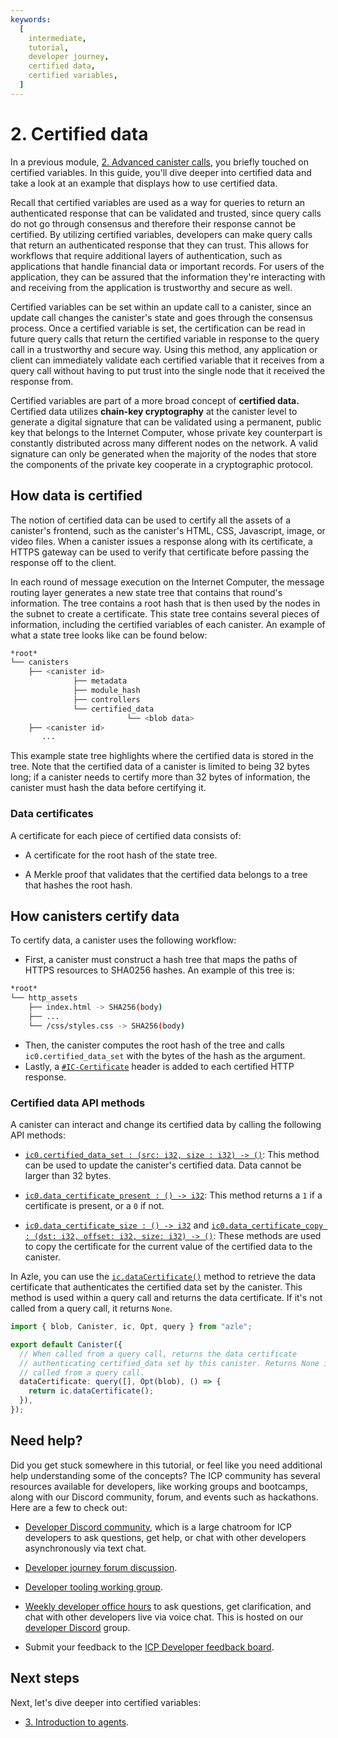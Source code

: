 ```yaml
---
keywords:
  [
    intermediate,
    tutorial,
    developer journey,
    certified data,
    certified variables,
  ]
---
```


# 2. Certified data

In a previous module, [2. Advanced canister calls](/docs/developer-journey/level-1/advanced-canister-calls), you briefly touched on certified variables. In this guide, you'll dive deeper into certified data and take a look at an example that displays how to use certified data.

Recall that certified variables are used as a way for queries to return an authenticated response that can be validated and trusted, since query calls do not go through consensus and therefore their response cannot be certified. By utilizing certified variables, developers can make query calls that return an authenticated response that they can trust. This allows for workflows that require additional layers of authentication, such as applications that handle financial data or important records. For users of the application, they can be assured that the information they're interacting with and receiving from the application is trustworthy and secure as well.

Certified variables can be set within an update call to a canister, since an update call changes the canister's state and goes through the consensus process. Once a certified variable is set, the certification can be read in future query calls that return the certified variable in response to the query call in a trustworthy and secure way. Using this method, any application or client can immediately validate each certified variable that it receives from a query call without having to put trust into the single node that it received the response from.

Certified variables are part of a more broad concept of **certified data.** Certified data utilizes **chain-key cryptography** at the canister level to generate a digital signature that can be validated using a permanent, public key that belongs to the Internet Computer, whose private key counterpart is constantly distributed across many different nodes on the network. A valid signature can only be generated when the majority of the nodes that store the components of the private key cooperate in a cryptographic protocol.

## How data is certified

The notion of certified data can be used to certify all the assets of a canister's frontend, such as the canister's HTML, CSS, Javascript, image, or video files. When a canister issues a response along with its certificate, a HTTPS gateway can be used to verify that certificate before passing the response off to the client.

In each round of message execution on the Internet Computer, the message routing layer generates a new state tree that contains that round's information. The tree contains a root hash that is then used by the nodes in the subnet to create a certificate. This state tree contains several pieces of information, including the certified variables of each canister. An example of what a state tree looks like can be found below:

```bash
*root*
└── canisters
    ├── <canister id>
              ├── metadata
              ├── module_hash
              ├── controllers
              └── certified_data
                          └── <blob data>
    ├── <canister id>
       ...
```

This example state tree highlights where the certified data is stored in the tree. Note that the certified data of a canister is limited to being 32 bytes long; if a canister needs to certify more than 32 bytes of information, the canister must hash the data before certifying it.

### Data certificates

A certificate for each piece of certified data consists of:

- A certificate for the root hash of the state tree.

- A Merkle proof that validates that the certified data belongs to a tree that hashes the root hash.

## How canisters certify data

To certify data, a canister uses the following workflow:

- First, a canister must construct a hash tree that maps the paths of HTTPS resources to SHA0256 hashes. An example of this tree is:

```bash
*root*
└── http_assets
    ├── index.html -> SHA256(body)
    ├── ...
    └── /css/styles.css -> SHA256(body)
```

- Then, the canister computes the root hash of the tree and calls `ic0.certified_data_set` with the bytes of the hash as the argument.
- Lastly, a [`#IC-Certificate`](https://wiki.internetcomputer.org/wiki/HTTP_asset_certification#IC-Certificate_header) header is added to each certified HTTP response.

### Certified data API methods

A canister can interact and change its certified data by calling the following API methods:

- [`ic0.certified_data_set : (src: i32, size : i32) -> ()`](https://internetcomputer.org/docs/current/references/ic-interface-spec/#system-api-certified-data): This method can be used to update the canister's certified data. Data cannot be larger than 32 bytes.

- [`ic0.data_certificate_present : () -> i32`](https://internetcomputer.org/docs/current/references/ic-interface-spec/#system-api-certified-data): This method returns a `1` if a certificate is present, or a `0` if not.

- [`ic0.data_certificate_size : () -> i32`](https://internetcomputer.org/docs/current/references/ic-interface-spec/#system-api-certified-data) and [`ic0.data_certificate_copy : (dst: i32, offset: i32, size: i32) -> ()`](https://internetcomputer.org/docs/current/references/ic-interface-spec/#system-api-certified-data): These methods are used to copy the certificate for the current value of the certified data to the canister.

In Azle, you can use the [`ic.dataCertificate()`](https://demergent-labs.github.io/azle/reference/canister_apis/data_certificate.html) method to retrieve the data certificate that authenticates the certified data set by the canister. This method is used within a query call and returns the data certificate. If it's not called from a query call, it returns `None`.

```ts
import { blob, Canister, ic, Opt, query } from "azle";

export default Canister({
  // When called from a query call, returns the data certificate
  // authenticating certified_data set by this canister. Returns None if not
  // called from a query call.
  dataCertificate: query([], Opt(blob), () => {
    return ic.dataCertificate();
  }),
});
```

## Need help?

Did you get stuck somewhere in this tutorial, or feel like you need additional
help understanding some of the concepts? The ICP community has several resources
available for developers, like working groups and bootcamps, along with our
Discord community, forum, and events such as hackathons. Here are a few to check
out:

- [Developer Discord community](https://discord.com/invite/cA7y6ezyE2), which is
  a large chatroom for ICP developers to ask questions, get help, or chat with
  other developers asynchronously via text chat.

- [Developer journey forum discussion](https://forum.dfinity.org/t/developer-journey-feedback-and-discussion/23893).

- [Developer tooling working group](https://www.google.com/calendar/event?eid=MHY0cjBubmlnYXY1cTkzZzVzcmozb3ZjZm5fMjAyMzEwMDVUMTcwMDAwWiBjX2Nnb2VxOTE3cnBlYXA3dnNlM2lzMWhsMzEwQGc&ctz=Europe/Zurich).

- [Weekly developer office hours](https://discord.gg/4a7SZzRk?event=1164114241893187655)
  to ask questions, get clarification, and chat with other developers live via
  voice chat. This is hosted on our
  [developer Discord](https://discord.com/invite/cA7y6ezyE2) group.

- Submit your feedback to the [ICP Developer feedback board](http://dx.internetcomputer.org).

## Next steps

Next, let's dive deeper into certified variables:

- [3. Introduction to agents](/docs/developer-journey/level-2/agent-interfaces).
